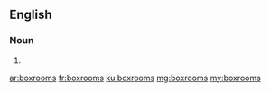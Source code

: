 ==English==

===Noun===
{{head|en}}

# {{plural of|boxroom}}

[[ar:boxrooms]]
[[fr:boxrooms]]
[[ku:boxrooms]]
[[mg:boxrooms]]
[[my:boxrooms]]